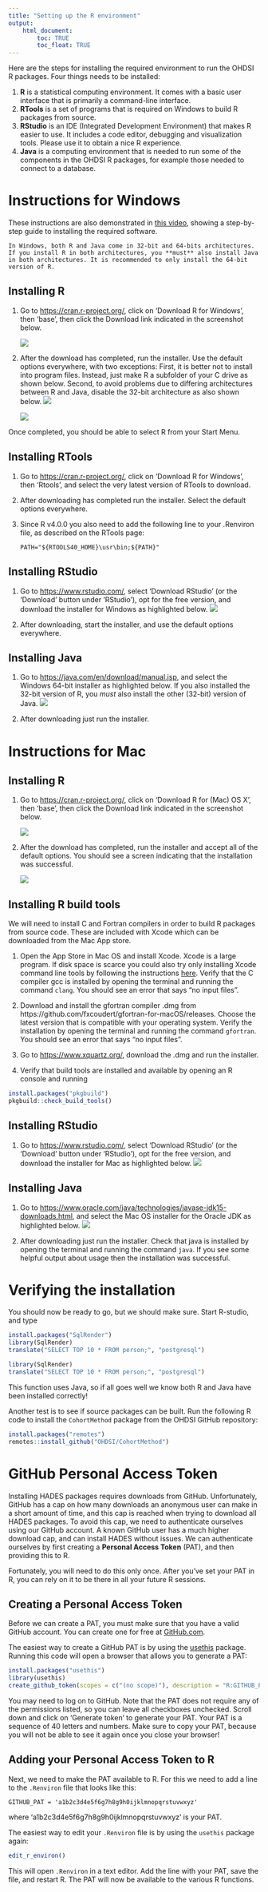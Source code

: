 ```yaml
---
title: "Setting up the R environment"
output: 
    html_document:
        toc: TRUE
        toc_float: TRUE
---
```

Here are the steps for installing the required environment to run the OHDSI R packages. Four things needs to be installed: 

1. **R** is a statistical computing environment. It comes with a basic user interface that is primarily a command-line interface.
2. **RTools** is a set of programs that is required on Windows to build R packages from source.
3. **RStudio** is an IDE (Integrated Development Environment) that makes R easier to use. It includes a code editor, debugging and visualization tools. Please use it to obtain a nice R experience.
4. **Java** is a computing environment that is needed to run some of the components in the OHDSI R packages, for example those needed to connect to a database.

# Instructions for Windows

These instructions are also demonstrated in [this video](https://youtu.be/DjVgbBGK4jM), showing a step-by-step guide to installing the required software.

```block2
In Windows, both R and Java come in 32-bit and 64-bits architectures. If you install R in both architectures, you **must** also install Java in both architectures. It is recommended to only install the 64-bit version of R.
```

## Installing R

1. Go to [https://cran.r-project.org/](https://cran.r-project.org/), click on 'Download R for Windows', then 'base', then click the Download link indicated in the screenshot below.

   ![](images/downloadRWindows.png)

2. After the download has completed, run the installer. Use the default options everywhere, with two exceptions: First, it is better not to install into program files. Instead, just make R a subfolder of your C drive as shown below. Second, to avoid problems due to differing architectures between R and Java, disable the 32-bit architecture as also shown below.
   ![](images/rDestination.png)
   
   ![](images/no32Bits.png)

Once completed, you should be able to select R from your Start Menu. 

## Installing RTools

1. Go to [https://cran.r-project.org/](https://cran.r-project.org/), click on 'Download R for Windows', then 'Rtools', and select the very latest version of RTools to download.

2. After downloading has completed run the installer. Select the default options everywhere.

3. Since R v4.0.0 you also need to add the following line to your .Renviron file, as described on the RTools page:

    ```
    PATH="${RTOOLS40_HOME}\usr\bin;${PATH}"
    ```
	
## Installing RStudio

1. Go to [https://www.rstudio.com/](https://www.rstudio.com/), select 'Download RStudio' (or the 'Download' button under 'RStudio'), opt for the free version, and download the installer for Windows as highlighted below.
   ![](images/downloadRStudioWindows.png)

2. After downloading, start the installer, and use the default options everywhere.

## Installing Java

1. Go to [https://java.com/en/download/manual.jsp](https://java.com/en/download/manual.jsp), and select the Windows 64-bit installer as highlighted below. If you also installed the 32-bit version of R, you *must* also install the other (32-bit) version of Java.
   ![](images/downloadJavaWindows.png) 

2. After downloading just run the installer.


# Instructions for Mac

## Installing R

1. Go to [https://cran.r-project.org/](https://cran.r-project.org/), click on 'Download R for (Mac) OS X', then 'base', then click the Download link indicated in the screenshot below.

   ![](images/downloadRMac.png)
   
2. After the download has completed, run the installer and accept all of the default options. You should see a screen indicating that the installation was successful.

    ![](images/installRMacSuccess.png)

## Installing R build tools

We will need to install C and Fortran compilers in order to build R packages from source code. These are included with Xcode which can be downloaded from the Mac App store. 

1. Open the App Store in Mac OS and install Xcode. Xcode is a large program. If disk space is scarce you could also try only installing Xcode command line tools by following the instructions [here](https://railsapps.github.io/xcode-command-line-tools.html).  Verify that the C compiler gcc is installed by opening the terminal and running the command `clang`. You should see an error that says "no input files".

2. Download and install the gfortran compiler .dmg from https://github.com/fxcoudert/gfortran-for-macOS/releases. Choose the latest version that is compatible with your operating system. Verify the installation by opening the terminal and running the command `gfortran`. You should see an error that says "no input files".

3. Go to [https://www.xquartz.org/](https://www.xquartz.org/), download the .dmg and run the installer.

4. Verify that build tools are installed and available by opening an R console and running

```r
install.packages("pkgbuild")
pkgbuild::check_build_tools()
```


## Installing RStudio

1. Go to [https://www.rstudio.com/](https://www.rstudio.com/), select 'Download RStudio' (or the 'Download' button under 'RStudio'), opt for the free version, and download the installer for Mac as highlighted below.
   ![](images/downloadRStudioMac.png)
   
## Installing Java

1. Go to [https://www.oracle.com/java/technologies/javase-jdk15-downloads.html](https://www.oracle.com/java/technologies/javase-jdk15-downloads.html), and select the Mac OS installer for the Oracle JDK as highlighted below. 
   ![](images/downloadJavaMac.png) 

2. After downloading just run the installer. Check that java is installed by opening the terminal and running the command `java`. If you see some helpful output about usage then the installation was successful.

# Verifying the installation

You should now be ready to go, but we should make sure. Start R-studio, and type

```r
install.packages("SqlRender")
library(SqlRender)
translate("SELECT TOP 10 * FROM person;", "postgresql")
```
```r
library(SqlRender)
translate("SELECT TOP 10 * FROM person;", "postgresql")
```

This function uses Java, so if all goes well we know both R and Java have been installed correctly!

Another test is to see if source packages can be built. Run the following R code to install the `CohortMethod` package from the OHDSI GitHub repository:
```r
install.packages("remotes")
remotes::install_github("OHDSI/CohortMethod")
```

# GitHub Personal Access Token

Installing HADES packages requires downloads from GitHub. Unfortunately, GitHub has a cap on how many downloads an anonymous user can make in a short amount of time, and this cap is reached when trying to download all HADES packages. To avoid this cap, we need to authenticate ourselves using our GitHub account. A known GitHub user has a much higher download cap, and can install HADES without issues. We can authenticate ourselves by first creating a **Personal Access Token** (PAT), and then providing this to R.

Fortunately, you will need to do this only once. After you've set your PAT in R, you can rely on it to be there in all your future R sessions.

## Creating a Personal Access Token

Before we can create a PAT, you must make sure that you have a valid GitHub account. You can create one for free at [GitHub.com](https://github.com/).

The easiest way to create a GitHub PAT is by using the [usethis](https://usethis.r-lib.org/) package. Running this code will open a browser that allows you to generate a PAT:


```r
install.packages("usethis")
library(usethis)
create_github_token(scopes = c("(no scope)"), description = "R:GITHUB_PAT", host = "https://github.com")
```

You may need to log on to GitHub. Note that the PAT does not require any of the permissions listed, so you can leave all checkboxes unchecked. Scroll down and click on 'Generate token' to generate your PAT. Your PAT is a sequence of 40 letters and numbers. Make sure to copy your PAT, because you will not be able to see it again once you close your browser!

## Adding your Personal Access Token to R

Next, we need to make the PAT available to R. For this we need to add a line to the `.Renviron` file that looks like this:

```
GITHUB_PAT = 'a1b2c3d4e5f6g7h8g9h0ijklmnopqrstuvwxyz'
```

where 'a1b2c3d4e5f6g7h8g9h0ijklmnopqrstuvwxyz' is your PAT.

The easiest way to edit your `.Renviron` file is by using the `usethis` package again:

```r
edit_r_environ()
```

This will open `.Renviron` in a text editor. Add the line with your PAT, save the file, and restart R. The PAT will now be available to the various R functions.
